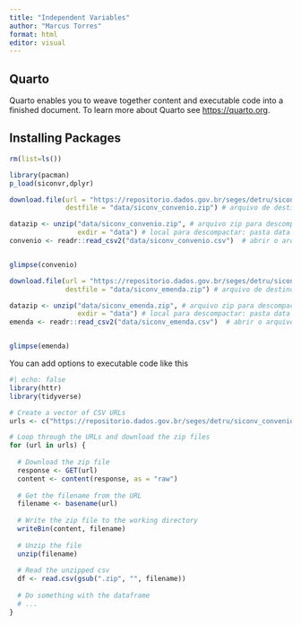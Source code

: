 ```yaml
---
title: "Independent Variables"
author: "Marcus Torres"
format: html
editor: visual
---
```


## Quarto

Quarto enables you to weave together content and executable code into a finished document. To learn more about Quarto see <https://quarto.org>.

## Installing Packages

```r
rm(list=ls())

library(pacman)
p_load(siconvr,dplyr)
```

```r



download.file(url = "https://repositorio.dados.gov.br/seges/detru/siconv_convenio.csv.zip", # url do arquivo para baixar
              destfile = "data/siconv_convenio.zip") # arquivo de destino (incluindo em qual pasta deve fazer o download)

datazip <- unzip("data/siconv_convenio.zip", # arquivo zip para descompactar
                 exdir = "data") # local para descompactar: pasta data
convenio <- readr::read_csv2("data/siconv_convenio.csv")  # abrir o arquivo csv


glimpse(convenio)


```

```r



download.file(url = "https://repositorio.dados.gov.br/seges/detru/siconv_emenda.csv.zip", # url do arquivo para baixar
              destfile = "data/siconv_emenda.zip") # arquivo de destino (incluindo em qual pasta deve fazer o download)

datazip <- unzip("data/siconv_emenda.zip", # arquivo zip para descompactar
                 exdir = "data") # local para descompactar: pasta data
emenda <- readr::read_csv2("data/siconv_emenda.csv")  # abrir o arquivo csv


glimpse(emenda)


```












You can add options to executable code like this

```r
#| echo: false
library(httr)
library(tidyverse)

# Create a vector of CSV URLs
urls <- c("https://repositorio.dados.gov.br/seges/detru/siconv_convenio.csv.zip")

# Loop through the URLs and download the zip files
for (url in urls) {
  
  # Download the zip file
  response <- GET(url)
  content <- content(response, as = "raw")
  
  # Get the filename from the URL
  filename <- basename(url)
  
  # Write the zip file to the working directory
  writeBin(content, filename)
  
  # Unzip the file
  unzip(filename)
  
  # Read the unzipped csv
  df <- read.csv(gsub(".zip", "", filename))
  
  # Do something with the dataframe
  # ...
}

```


